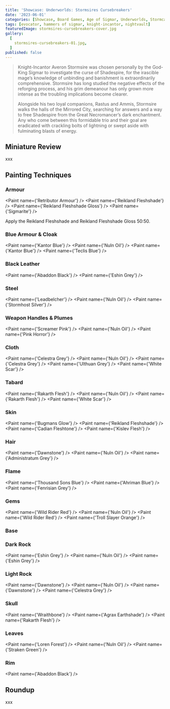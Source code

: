```yaml
---
title: 'Showcase: Underworlds: Stormsires Cursebreakers'
date: '2023-06-01'
categories: [Showcase, Board Games, Age of Sigmar, Underworlds, Stormcast Eternals]
tags: [evocator, hammers of sigmar, knight-incantor, nightvault]
featuredImage: stormsires-cursebreakers-cover.jpg
gallery:
  [
    stormsires-cursebreakers-01.jpg,
  ]
published: false
---
```


> Knight-Incantor Averon Stormsire was chosen personally by the God-King Sigmar to investigate the curse of Shadespire,
> for the irascible mage’s knowledge of unbinding and banishment is extraordinarily comprehensive. Stormsire has long
> studied the negative effects of the reforging process, and his grim demeanour has only grown more intense as
> the troubling implications become clearer.
>
> Alongside his two loyal companions, Rastus and Ammis, Stormsire walks the halls of the Mirrored City, searching for
> answers and a way to free Shadespire from the Great Necromancer’s dark enchantment. Any who come between this
> formidable trio and their goal are eradicated with crackling bolts of lightning or swept aside with fulminating
> blasts of energy.

## Miniature Review

xxx

## Painting Techniques

### Armour
<Paint name={'Retributor Armour'} />
<Paint name={'Reikland Fleshshade'} />
<Paint name={'Reikland Fleshshade Gloss'} />
<Paint name={'Sigmarite'} />

Apply the Reikland Fleshshade and Reikland Fleshshade Gloss 50:50.

### Blue Armour & Cloak
<Paint name={'Kantor Blue'} />
<Paint name={'Nuln Oil'} />
<Paint name={'Kantor Blue'} />
<Paint name={'Teclis Blue'} />

### Black Leather
<Paint name={'Abaddon Black'} />
<Paint name={'Eshin Grey'} />

### Steel
<Paint name={'Leadbelcher'} />
<Paint name={'Nuln Oil'} />
<Paint name={'Stormhost Silver'} />

### Weapon Handles & Plumes
<Paint name={'Screamer Pink'} />
<Paint name={'Nuln Oil'} />
<Paint name={'Pink Horror'} />

### Cloth
<Paint name={'Celestra Grey'} />
<Paint name={'Nuln Oil'} />
<Paint name={'Celestra Grey'} />
<Paint name={'Ulthuan Grey'} />
<Paint name={'White Scar'} />

### Tabard
<Paint name={'Rakarth Flesh'} />
<Paint name={'Nuln Oil'} />
<Paint name={'Rakarth Flesh'} />
<Paint name={'White Scar'} />

### Skin
<Paint name={'Bugmans Glow'} />
<Paint name={'Reikland Fleshshade'} />
<Paint name={'Cadian Fleshtone'} />
<Paint name={'Kislev Flesh'} />

### Hair
<Paint name={'Dawnstone'} />
<Paint name={'Nuln Oil'} />
<Paint name={'Administratum Grey'} />

### Flame
<Paint name={'Thousand Sons Blue'} />
<Paint name={'Ahriman Blue'} />
<Paint name={'Fenrisian Grey'} />

### Gems
<Paint name={'Wild Rider Red'} />
<Paint name={'Nuln Oil'} />
<Paint name={'Wild Rider Red'} />
<Paint name={'Troll Slayer Orange'} />

### Base

### Dark Rock
<Paint name={'Eshin Grey'} />
<Paint name={'Nuln Oil'} />
<Paint name={'Eshin Grey'} />

### Light Rock
<Paint name={'Dawnstone'} />
<Paint name={'Nuln Oil'} />
<Paint name={'Dawnstone'} />
<Paint name={'Celestra Grey'} />

### Skull
<Paint name={'Wraithbone'} />
<Paint name={'Agrax Earthshade'} />
<Paint name={'Rakarth Flesh'} />

### Leaves
<Paint name={'Loren Forest'} />
<Paint name={'Nuln Oil'} />
<Paint name={'Straken Green'} />

### Rim
<Paint name={'Abaddon Black'} />

## Roundup

xxx